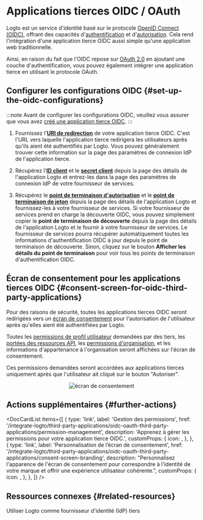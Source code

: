 

# Applications tierces OIDC / OAuth

Logto est un service d'identité basé sur le protocole [OpenID Connect (OIDC)](https://auth.wiki/openid-connect), offrant des capacités d'[authentification](https://auth.wiki/authentication) et d'[autorisation](https://auth.wiki/authorization). Cela rend l'intégration d'une application tierce OIDC aussi simple qu'une application web traditionnelle.

Ainsi, en raison du fait que l'OIDC repose sur [OAuth 2.0](https://auth.wiki/oauth-2.0) en ajoutant une couche d'authentification, vous pouvez également intégrer une application tierce en utilisant le protocole OAuth.

## Configurer les configurations OIDC \{#set-up-the-oidc-configurations}

:::note
Avant de configurer les configurations OIDC, veuillez vous assurer que vous avez [créé une application tierce OIDC](/quick-starts/third-party-oidc).
:::

1. Fournissez l'[**URI de redirection**](/integrate-logto/application-data-structure#redirect-uris) de votre application tierce OIDC. C'est l'URL vers laquelle l'application tierce redirigera les utilisateurs après qu'ils aient été authentifiés par Logto.
   Vous pouvez généralement trouver cette information sur la page des paramètres de connexion IdP de l'application tierce.

2. Récupérez l'[**ID client**](/integrate-logto/application-data-structure#application-id) et le [**secret client**](/integrate-logto/application-data-structure#application-secret) depuis la page des détails de l'application Logto et entrez-les dans la page des paramètres de connexion IdP de votre fournisseur de services.

3. Récupérez le [**point de terminaison d'autorisation**](/integrate-logto/application-data-structure#authorization-endpoint) et le [**point de terminaison de jeton**](/integrate-logto/application-data-structure#token-endpoint) depuis la page des détails de l'application Logto et fournissez-les à votre fournisseur de services.
   Si votre fournisseur de services prend en charge la découverte OIDC, vous pouvez simplement copier le **point de terminaison de découverte** depuis la page des détails de l'application Logto et le fournir à votre fournisseur de services. Le fournisseur de services pourra récupérer automatiquement toutes les informations d'authentification OIDC à jour depuis le point de terminaison de découverte.
   Sinon, cliquez sur le bouton **Afficher les détails du point de terminaison** pour voir tous les points de terminaison d'authentification OIDC.

## Écran de consentement pour les applications tierces OIDC \{#consent-screen-for-oidc-third-party-applications}

Pour des raisons de sécurité, toutes les applications tierces OIDC seront redirigées vers un [écran de consentement](/end-user-flows/consent-screen) pour l'autorisation de l'utilisateur après qu'elles aient été authentifiées par Logto.

Toutes les [permissions de profil utilisateur](/integrate-logto/third-party-applications/oidc-oauth-third-party-applications/permission-management#user-permissions-user-profile-scopes) demandées par des tiers, les [portées des ressources API](/integrate-logto/third-party-applications/oidc-oauth-third-party-applications/permission-management#api-resource-permissions-api-resource-scopes), les [permissions d'organisation](/integrate-logto/third-party-applications/oidc-oauth-third-party-applications/permission-management#organization-permissions-organization-scopes), et les informations d'appartenance à l'organisation seront affichées sur l'écran de consentement.

Ces permissions demandées seront accordées aux applications tierces uniquement après que l'utilisateur ait cliqué sur le bouton "Autoriser".

<center>
  <img src={ConsentScreen} alt="écran de consentement" width={500} />
</center>

## Actions supplémentaires \{#further-actions}

<DocCardList
  items={[
    {
      type: 'link',
      label: 'Gestion des permissions',
      href: '/integrate-logto/third-party-applications/oidc-oauth-third-party-applications/permission-management',
      description: 'Apprenez à gérer les permissions pour votre application tierce OIDC.',
      customProps: {
        icon: <AuthorizationIcon width={20} height={20} />,
      },
    },
    {
      type: 'link',
      label: 'Personnalisation de l’écran de consentement',
      href: '/integrate-logto/third-party-applications/oidc-oauth-third-party-applications/consent-screen-branding',
      description:
        "Personnalisez l'apparence de l'écran de consentement pour correspondre à l'identité de votre marque et offrir une expérience utilisateur cohérente.",
      customProps: {
        icon: <CustomizationIcon width={20} height={20} />,
      },
    },
  ]}
/>

## Ressources connexes \{#related-resources}

<Url href="https://blog.logto.io/logto-as-idp">
  Utiliser Logto comme fournisseur d'identité (IdP) tiers
</Url>
